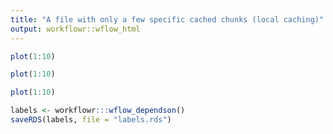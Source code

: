 ```yaml
---
title: "A file with only a few specific cached chunks (local caching)"
output: workflowr::wflow_html
---
```


```r
plot(1:10)
```

```r
plot(1:10)
```

```r
plot(1:10)
```

```r
labels <- workflowr:::wflow_dependson()
saveRDS(labels, file = "labels.rds")
```

